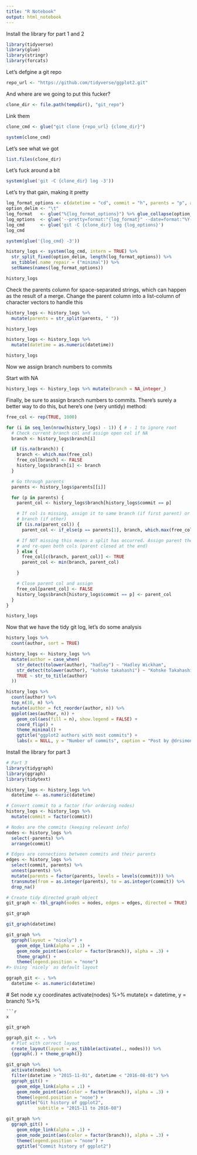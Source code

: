 ```yaml
---
title: "R Notebook"
output: html_notebook
---
```


Install the library for part 1 and 2

```r
library(tidyverse)
library(glue)
library(stringr)
library(forcats)
```


Let's defgine a git repo

```r
repo_url <- "https://github.com/tidyverse/ggplot2.git"
```

And where are we going to put this fucker?

```r
clone_dir <- file.path(tempdir(), "git_repo")
```

Link them

```r
clone_cmd <- glue("git clone {repo_url} {clone_dir}")
```

```r
system(clone_cmd)
```

Let's see what we got 

```r
list.files(clone_dir)
```

Let's fuck around a bit

```r
system(glue('git -C {clone_dir} log -3'))
```

Let's try that gain, making it pretty

```r

log_format_options <- c(datetime = "cd", commit = "h", parents = "p", author = "an", subject = "s")
option_delim <- "\t"
log_format   <- glue("%{log_format_options}") %>% glue_collapse(option_delim)
log_options  <- glue('--pretty=format:"{log_format}" --date=format:"%Y-%m-%d %H:%M"')
log_cmd      <- glue('git -C {clone_dir} log {log_options}')
log_cmd
```


```r
system(glue('{log_cmd} -3'))
```

```r
history_logs <- system(log_cmd, intern = TRUE) %>% 
  str_split_fixed(option_delim, length(log_format_options)) %>% 
  as_tibble(.name_repair = ("minimal")) %>% 
  setNames(names(log_format_options))

history_logs
```

Check the parents column for space-separated strings, which can happen as the result of a merge. Change the parent column into a list-column of character vectors to handle this 

```r
history_logs <- history_logs %>% 
  mutate(parents = str_split(parents, " "))

history_logs

```

```r
history_logs <- history_logs %>% 
  mutate(datetime = as.numeric(datetime))

history_logs

```


Now we assign branch numbers to commits

Start with NA

```r
history_logs <- history_logs %>% mutate(branch = NA_integer_)
```

Finally, be sure to assign branch numbers to commits. There’s surely a better way to do this, but here’s one (very untidy) method:

```r
free_col <- rep(TRUE, 1000)

for (i in seq_len(nrow(history_logs) - 1)) { # - 1 to ignore root
  # Check current branch col and assign open col if NA
  branch <- history_logs$branch[i]

  if (is.na(branch)) {
    branch <- which.max(free_col)
    free_col[branch] <- FALSE
    history_logs$branch[i] <- branch
  }

  # Go through parents
  parents <- history_logs$parents[[i]]

  for (p in parents) {
    parent_col <- history_logs$branch[history_logs$commit == p]

    # If col is missing, assign it to same branch (if first parent) or new
    # branch (if other)
    if (is.na(parent_col)) {
      parent_col <- if_else(p == parents[1], branch, which.max(free_col))

    # If NOT missing this means a split has occurred. Assign parent the lowest
    # and re-open both cols (parent closed at the end)
    } else {
      free_col[c(branch, parent_col)] <- TRUE
      parent_col <- min(branch, parent_col)

    }

    # Close parent col and assign
    free_col[parent_col] <- FALSE
    history_logs$branch[history_logs$commit == p] <- parent_col
  }
}

history_logs

```

Now that we have the tidy git log, let's do some analysis

```r
history_logs %>% 
  count(author, sort = TRUE)
```

```r
history_logs <- history_logs %>% 
  mutate(author = case_when(
    str_detect(tolower(author), "hadley") ~ "Hadley Wickham",
    str_detect(tolower(author), "kohske takahashi") ~ "Kohske Takahashi",
    TRUE ~ str_to_title(author)
  ))

```


```r
history_logs %>% 
  count(author) %>% 
  top_n(10, n) %>% 
  mutate(author = fct_reorder(author, n)) %>% 
  ggplot(aes(author, n)) +
    geom_col(aes(fill = n), show.legend = FALSE) +
    coord_flip() +
    theme_minimal() +
    ggtitle("ggplot2 authors with most commits") +
    labs(x = NULL, y = "Number of commits", caption = "Post by @drsimonj")

```

Install the library for part 3

```r
# Part 3
library(tidygraph)
library(ggraph)
library(tidytext)
```

```r
history_logs <- history_logs %>%
  datetime <- as.numeric(datetime)
```

```r
# Convert commit to a factor (for ordering nodes)
history_logs <- history_logs %>% 
  mutate(commit = factor(commit))
```

```r
# Nodes are the commits (keeping relevant info)
nodes <- history_logs %>% 
  select(-parents) %>% 
  arrange(commit)
```

```r
# Edges are connections between commits and their parents
edges <- history_logs %>% 
  select(commit, parents) %>% 
  unnest(parents) %>% 
  mutate(parents = factor(parents, levels = levels(commit))) %>% 
  transmute(from = as.integer(parents), to = as.integer(commit)) %>% 
  drop_na()
```

```r
# Create tidy directed graph object
git_graph <- tbl_graph(nodes = nodes, edges = edges, directed = TRUE)
```
```r
git_graph
```

```r
git_graph(datetime)
```


```r
git_graph %>% 
  ggraph(layout = "nicely") +
    geom_edge_link(alpha = .1) +
    geom_node_point(aes(color = factor(branch)), alpha = .3) +
    theme_graph() +
    theme(legend.position = "none")
#> Using `nicely` as default layout
```


```r
ggraph_git <- . %>%
  datetime <- as.numeric(datetime)
```

  # Set node x,y coordinates
  activate(nodes) %>% 
  mutate(x = datetime, y = branch) %>%
```
```r
x
```


```r
git_graph
```

```r
ggraph_git <- . %>%
  # Plot with correct layout
  create_layout(layout = as_tibble(activate(., nodes))) %>% 
  {ggraph(.) + theme_graph()}
```

```r
git_graph %>% 
  activate(nodes) %>% 
  filter(datetime > "2015-11-01", datetime < "2016-08-01") %>% 
  ggraph_git() +
    geom_edge_link(alpha = .1) +
    geom_node_point(aes(color = factor(branch)), alpha = .3) +
    theme(legend.position = "none") +
    ggtitle("Git history of ggplot2",
            subtitle = "2015-11 to 2016-08")
```

```r
git_graph %>% 
  ggraph_git() +
    geom_edge_link(alpha = .1) +
    geom_node_point(aes(color = factor(branch)), alpha = .3) +
    theme(legend.position = "none") +
    ggtitle("Commit history of ggplot2")
```


